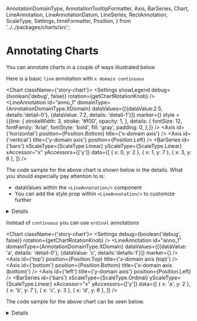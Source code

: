   AnnotationDomainType,
  AnnotationTooltipFormatter,
  Axis,
  BarSeries,
  Chart,
  LineAnnotation,
  LineAnnotationDatum,
  LineSeries,
  RectAnnotation,
  ScaleType,
  Settings,
  timeFormatter,
  Position,
} from '../../packages/charts/src';

<Meta title="Types of charts/Bar Charts/Annotating Bar Charts" />

# Annotating Charts

You can annotate charts in a couple of ways illustrated below

Here is a basic `line` annotation with `x domain continuous`

<Chart className={'story-chart'}>
    <Settings showLegend debug={boolean('debug', false)} rotation={getChartRotationKnob} />
    <LineAnnotation
      id="anno_1"
      domainType={AnnotationDomainType.XDomain}
      dataValues={[{dataValue:2.5, details:'detail-0'}, {dataValue: 7.2, details: 'detail-1'}]}
      marker={<Icon type="alert" />}
      style = {{line: {
        strokeWidth: 3,
        stroke: '#f00',
        opacity: 1,
      },
      details: {
        fontSize: 12,
        fontFamily: 'Arial',
        fontStyle: 'bold',
        fill: 'gray',
        padding: 0,
      },}}
    />
    <Axis id={'horizontal'} position={Position.Bottom} title={'x-domain axis'} />
    <Axis id={'vertical'} title={'y-domain axis'} position={Position.Left} />
    <BarSeries
    id={'bars'}
    xScaleType={ScaleType.Linear}
    yScaleType={ScaleType.Linear}
    xAccessor="x"
    yAccessors={['y']}
    data={[
        { x: 0, y: 2 },
        { x: 1, y: 7 },
        { x: 3, y: 6 },
    ]}
    />
</Chart>

The code sample for the above chart is shown below in the details. What you should especially pay attention to is:
* dataValues within the `<LineAnnotation/>` component
* You can add the style prop within `<LineAnnotation/>` to customize further

<details>

```js
<Chart className={'story-chart'}>
    <Settings showLegend debug={boolean('debug', false)} rotation={getChartRotationKnob} />
    <LineAnnotation
      id="anno_1"
      domainType={AnnotationDomainType.XDomain}
      dataValues={[{dataValue:2.5, details:'detail-0'}, {dataValue: 7.2, details: 'detail-1'}]}
      marker={<Icon type="alert" />}
      style = {{line: {
        strokeWidth: 3,
        stroke: '#f00',
        opacity: 1,
      },
      details: {
        fontSize: 12,
        fontFamily: 'Arial',
        fontStyle: 'bold',
        fill: 'gray',
        padding: 0,
      },}}
    />
    <Axis id={'horizontal'} position={Position.Bottom} title={'x-domain axis'} />
    <Axis id={'vertical'} title={'y-domain axis'} position={Position.Left} />
    <BarSeries
    id={'bars'}
    xScaleType={ScaleType.Linear}
    yScaleType={ScaleType.Linear}
    xAccessor="x"
    yAccessors={['y']}
    data={[
        { x: 0, y: 2 },
        { x: 1, y: 7 },
        { x: 3, y: 6 },
    ]}
    />
</Chart>
```
</details>

Instead of `continuous` you can use `ordinal` annotations

<Chart className={'story-chart'}>
    <Settings debug={boolean('debug', false)} rotation={getChartRotationKnob} />
    <LineAnnotation
    id="anno_1"
    domainType={AnnotationDomainType.XDomain}
    dataValues={[{dataValue: 'a', details: 'detail-0'}, {dataValue: 'c', details:'details-1'}]}
    marker={<Icon type="alert" />}
    />
    <Axis id={'top'} position={Position.Top} title={'x-domain axis (top)'} />
    <Axis id={'bottom'} position={Position.Bottom} title={'x-domain axis (bottom)'} />
    <Axis id={'left'} title={'y-domain axis'} position={Position.Left} />
    <BarSeries
    id={'bars'}
    xScaleType={ScaleType.Ordinal}
    yScaleType={ScaleType.Linear}
    xAccessor="x"
    yAccessors={['y']}
    data={[
        { x: 'a', y: 2 },
        { x: 'b', y: 7 },
        { x: 'c', y: 3 },
        { x: 'd', y: 6 },
    ]}
    />
</Chart>

The code sample for the above chart can be seen below.
<details>

```js
<Chart className={'story-chart'}>
    <Settings debug={boolean('debug', false)} rotation={getChartRotationKnob} />
    <LineAnnotation
    id="anno_1"
    domainType={AnnotationDomainType.XDomain}
    dataValues={[{dataValue: 'a', details: 'detail-0'}, {dataValue: 'c', details:'details-1'}]}
    marker={<Icon type="alert" />}
    />
    <Axis id={'top'} position={Position.Top} title={'x-domain axis (top)'} />
    <Axis id={'bottom'} position={Position.Bottom} title={'x-domain axis (bottom)'} />
    <Axis id={'left'} title={'y-domain axis'} position={Position.Left} />
    <BarSeries
    id={'bars'}
    xScaleType={ScaleType.Ordinal}
    yScaleType={ScaleType.Linear}
    xAccessor="x"
    yAccessors={['y']}
    data={[
        { x: 'a', y: 2 },
        { x: 'b', y: 7 },
        { x: 'c', y: 3 },
        { x: 'd', y: 6 },
    ]}
    />
</Chart>
```
</details>
